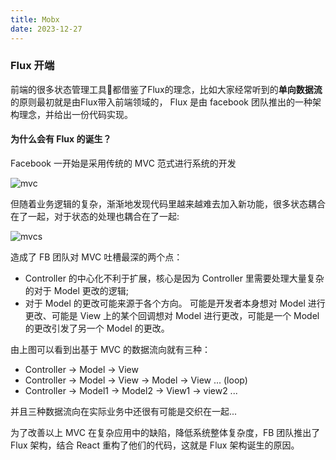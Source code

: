 ```yaml
---
title: Mobx
date: 2023-12-27
---
```


### Flux 开端

前端的很多状态管理工具🔧都借鉴了Flux的理念，比如大家经常听到的**单向数据流**的原则最初就是由Flux带入前端领域的， Flux 是由 facebook 团队推出的一种架构理念，并给出一份代码实现。


#### 为什么会有 Flux 的诞生？

Facebook 一开始是采用传统的 MVC 范式进行系统的开发

![mvc](/img/mvc.png)

但随着业务逻辑的复杂，渐渐地发现代码里越来越难去加入新功能，很多状态耦合在了一起，对于状态的处理也耦合在了一起:

![mvcs](/img/mvcs.png)

造成了 FB 团队对 MVC 吐槽最深的两个点：

* Controller 的中心化不利于扩展，核心是因为 Controller 里需要处理大量复杂的对于 Model 更改的逻辑;
* 对于 Model 的更改可能来源于各个方向。 可能是开发者本身想对 Model 进行更改、可能是 View 上的某个回调想对 Model 进行更改，可能是一个 Model 的更改引发了另一个 Model 的更改。


由上图可以看到出基于 MVC 的数据流向就有三种：

* Controller -> Model -> View
* Controller -> Model -> View -> Model -> View ... (loop)
* Controller -> Model1 -> Model2 -> View1 -> view2 ...

并且三种数据流向在实际业务中还很有可能是交织在一起...

为了改善以上 MVC 在复杂应用中的缺陷，降低系统整体复杂度，FB 团队推出了 Flux 架构，结合 React 重构了他们的代码，这就是 Flux 架构诞生的原因。





